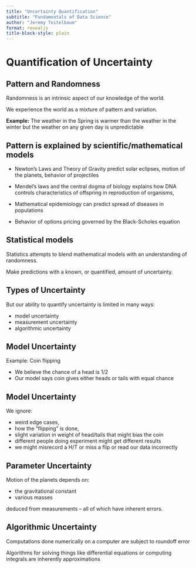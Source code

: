 ```yaml
---
title: "Uncertainty Quantification"
subtitle: "Fundamentals of Data Science"
author: "Jeremy Teitelbaum"
format: revealjs
title-block-style: plain
---
```


# Quantification of Uncertainty

## Pattern and Randomness

Randomness is an intrinsic aspect of our knowledge of the world.

We experience the world as a mixture of pattern and variation.

**Example:** The weather in the Spring is warmer than the weather in the winter but the weather on any given day is unpredictable

## Pattern is explained by scientific/mathematical models

- Newton's Laws and Theory of Gravity predict solar eclipses, motion of the planets, behavior of projectiles

- Mendel's laws and the central dogma of biology explains how DNA
controls characteristics of offspring in reproduction of organisms, 

- Mathematical epidemiology can predict spread of diseases in populations

- Behavior of options pricing governed by the Black-Scholes equation

## Statistical models

Statistics attempts to blend mathematical models with an understanding of randomness.

Make predictions with a known, or quantified, amount of uncertainty.

## Types of Uncertainty

But our ability to quantify uncertainty is limited in many ways:

- model uncertainty
- measurement uncertainty
- algorithmic uncertainty

## Model Uncertainty

Example: Coin flipping

- We believe the chance  of a head is 1/2
- Our model says coin gives either heads or tails with equal chance

## Model Uncertainty

We ignore:

- weird edge cases, 
- how the "flipping" is done,
- slight variation in weight of head/tails that might bias the coin
- different people doing experiment might get different results
- we might misrecord a H/T or miss a flip or read our data incorrectly

## Parameter Uncertainty

Motion of the planets depends on:

- the gravitational constant
- various masses

deduced from measurements --  all of which have inherent errors. 

## Algorithmic Uncertainty

Computations done numerically on a computer are subject to roundoff error

Algorithms for solving things like differential equations or computing integrals
are inherently approximations


